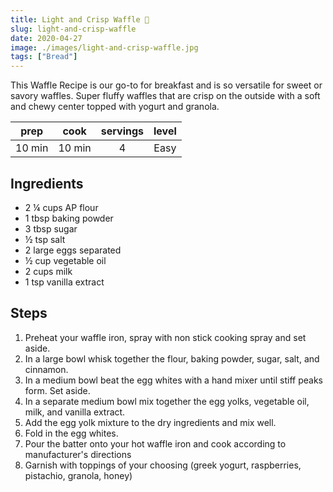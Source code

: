 ```yaml
---
title: Light and Crisp Waffle 🧇
slug: light-and-crisp-waffle
date: 2020-04-27
image: ./images/light-and-crisp-waffle.jpg
tags: ["Bread"]
---
```


<StyledParagraph>This Waffle Recipe is our go-to for breakfast and is so versatile for sweet or savory waffles. Super fluffy waffles that are crisp on the outside with a soft and chewy center topped with yogurt and granola.</StyledParagraph>

| prep | cook | servings | level |
| :--: | :--: | :------: | :---: |
| 10 min | 10 min |  4  | Easy  |

## Ingredients
- <ListItem>2 ¼ cups AP flour</ListItem>
- <ListItem>1 tbsp baking powder</ListItem>
- <ListItem>3 tbsp sugar</ListItem>
- <ListItem>½ tsp salt</ListItem>
- <ListItem>2 large eggs separated</ListItem>
- <ListItem>½ cup vegetable oil</ListItem>
- <ListItem>2 cups milk</ListItem>
- <ListItem>1 tsp vanilla extract</ListItem>

## Steps
1. Preheat your waffle iron, spray with non stick cooking spray and set aside.
2. In a large bowl whisk together the flour, baking powder, sugar, salt, and cinnamon.
3. In a medium bowl beat the egg whites with a hand mixer until stiff peaks form. Set aside.
4. In a separate medium bowl mix together the egg yolks, vegetable oil, milk, and vanilla extract.
5. Add the egg yolk mixture to the dry ingredients and mix well.
6. Fold in the egg whites.
7. Pour the batter onto your hot waffle iron and cook according to manufacturer's directions
8. Garnish with toppings of your choosing (greek yogurt, raspberries, pistachio, granola, honey)

